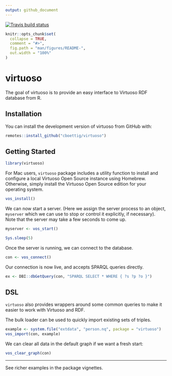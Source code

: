 ```yaml
---
output: github_document
---
```


 [![Travis build status](https://travis-ci.org/cboettig/virtuoso.svg?branch=master)](https://travis-ci.org/cboettig/virtuoso)
 
<!-- README.md is generated from README.Rmd. Please edit that file -->

```r
knitr::opts_chunk$set(
  collapse = TRUE,
  comment = "#>",
  fig.path = "man/figures/README-",
  out.width = "100%"
)
```
# virtuoso

The goal of virtuoso is to provide an easy interface to Virtuoso RDF database from R. 

## Installation

You can install the development version of virtuoso from GitHub with:

``` r
remotes::install_github("cboettig/virtuoso")
```

## Getting Started

```r
library(virtuoso)
```

For Mac users, `virtuoso` package includes a utility function to install and configure a local Virtuoso Open Source instance using Homebrew.  Otherwise, simply install the Virtuoso Open Source edition for your operating system. 


```r
vos_install()
```

We can now start a server.  (Here we assign the server process to an object, `myserver` which we can use to stop or control it explicitly, if necessary). Note that the server may take a few seconds to come up.  

```r
myserver <- vos_start()

Sys.sleep(5)
```



 Once the server is running, we can connect to the database.

```r
con <- vos_connect()
```

Our connection is now live, and accepts SPARQL queries directly.  

```r
ex <- DBI::dbGetQuery(con, "SPARQL SELECT * WHERE { ?s ?p ?o }")
```

## DSL

`virtuoso` also provides wrappers around some common queries to make it easier to work with Virtuoso and RDF.

The bulk loader can be used to quickly import existing sets of triples. 

```r
example <- system.file("extdata", "person.nq", package = "virtuoso")
vos_import(con, example)
```

We can clear all data in the default graph if we want a fresh start:

```r
vos_clear_graph(con)
```

---

See richer examples in the package vignettes.


